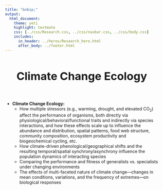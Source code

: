 ```yaml
---
title: "&nbsp;"
output:
  html_document:
    theme: yeti
    highlight: textmate
    css: [../css/Research.css, ../css/navbar.css, ../css/body.css]
    includes:
      in_header: ../heros/Research_hero.html
      after_body: ../footer.html
---
```


<style>
h1 {text-align: center !important; 
   font-weight: bold !important; 
   font-size: 36px !important;
   line-height: 1.5em;}
   
h2 {font-weight: bold !important;} 
   
.External_link{
  border-radius: 5px;
  border: none;
  text-align: center;
  text-decoration: none;
  display: inline-block;
  width: 60px;
}
</style>

# Climate Change Ecology

<br>

* __Climate Change Ecology:__
  - How multiple stressors (e.g., warming, drought, and elevated CO~2~) affect the performance of organisms, both directly via physiological/behavioral/functional traits and indirectly via species interactions, and how these effects scale up to influence the abundance and distribution, spatial patterns, food web structure, community composition, ecosystem productivity and biogeochemical cycling, etc.
  - How climate-driven phenological/geographical shifts and the resulting temporal/spatial synchrony/asynchrony influence the population dynamics of interacting species
  - Comparing the performance and fitness of generalists vs. specialists under changing environments
  - The effects of multi-faceted nature of climate change—changes in mean conditions, variations, and the frequency of extremes—on biological responses




